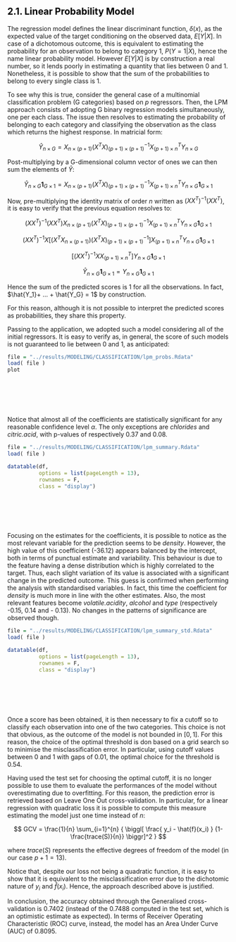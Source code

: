 <h2><a name="21_LPM" style="pointer-events: none; cursor: default;" ><font color="black"> 2.1. Linear Probability Model</font></a>
</h2>
The regression model defines the linear discriminant function, $\delta(x)$, as the expected value of the target conditioning on the observed data, $E[Y|X]$. In case of a dichotomous outcome, this is equivalent to estimating the probability for an observation to belong to category 1, $P(Y=1|X)$, hence the name linear probability model.
However $E[Y|X]$ is by construction a real number, so it lends poorly in estimating a quantity that lies between 0 and 1. Nonetheless, it is possible to show that the sum of the probabilities to belong to every single class is 1.

To see why this is true, consider the general case of a multinomial classification problem (G categories) based on *p* regressors.
Then, the LPM approach consists of adopting G binary regression models simultaneously, one per each class. The issue then resolves to estimating the probability of belonging to each category and classifying the observation as the class which returns the highest response.
In matricial form:

$$
\hat{Y}_{n \times G} = X_{n \times (p+1)} ({X}^{T} X)_{(p+1) \times (p+1)}^{-1} {X}_{(p+1) \times n}^{T}  Y_{n \times G}$$


Post-multiplying by a G-dimensional column vector of ones we can then sum the elements of $\hat{Y}$:

$$\hat{Y}_{n \times G}  \textbf{1}_{G \times 1} = X_{n \times (p+1)}  ({X}^{T} X)_{(p+1) \times (p+1)}^{-1}  {X}_{(p+1) \times n}^{T}  Y_{n \times G}  \textbf{1}_{G \times 1}$$

Now, pre-multiplying the identity matrix of order $n$ written as $(X {X}^{T})^{-1}(X {X}^{T})$, it is easy to verify that the previous equation resolves to:

$$(X {X}^{T})^{-1}(X {X}^{T})  X_{n \times (p+1)}  ({X}^{T} X)_{(p+1) \times (p+1)}^{-1}  {X}_{(p+1) \times n}^{T}  Y_{n \times G}  \textbf{1}_{G \times 1}$$

$$(X {X}^{T})^{-1}X \biggl[({X}^{T}  X_{n \times (p+1)})  ({X}^{T} X)_{(p+1) \times (p+1)}^{-1}\biggr]  {X}_{(p+1) \times n}^{T}  Y_{n \times G}  \textbf{1}_{G \times 1}$$

$$\biggl[(X {X}^{T})^{-1}X  {X}_{(p+1) \times n}^{T}\biggr]  Y_{n \times G}  \textbf{1}_{G \times 1}$$

$$\hat{Y}_{n \times G}  \textbf{1}_{G \times 1} = Y_{n \times G}  \textbf{1}_{G \times 1}$$

Hence the sum of the predicted scores is 1 for all the observations. In fact, $\hat{Y_1}+ ... + \hat{Y_G} = 1$ by construction.

For this reason, although it is not possible to interpret the predicted scores as probabilities, they share this property.

Passing to the application, we adopted such a model considering all of the initial regressors. It is easy to verify as, in general, the score of such models is not guaranteed to lie between 0 and 1, as anticipated:

```r
file = "../results/MODELING/CLASSIFICATION/lpm_probs.Rdata"
load( file )
plot
```

<br></br>
<br></br>


Notice that almost all of the coefficients are statistically significant for any reasonable confidence level $\alpha$. The only exceptions are *chlorides* and *citric.acid*, with p-values of respectively 0.37 and 0.08.

```r

file = "../results/MODELING/CLASSIFICATION/lpm_summary.Rdata"
load( file )

datatable(df, 
          options = list(pageLength = 13), 
          rownames = F, 
          class = "display")
```

<br></br>
<br></br>

Focusing on the estimates for the coefficients, it is possible to notice as the most relevant variable for the prediction seems to be *density*.  However, the high value of this coefficient (-36.12) appears balanced by the intercept, both in terms of punctual estimate and variability. 
This behaviour is due to the feature having a dense distribution which is highly correlated to the target. Thus, each slight variation of its value is associated with a significant change in the predicted outcome.
This guess is confirmed when performing the analysis with standardised variables. In fact, this time the coefficient for *density* is much more in line with the other estimates. Also, the most relevant features become *volatile.acidity*, *alcohol* and *type* (respectively -0.15, 0.14 and - 0.13). No changes in the patterns of significance are observed though.

```r

file = "../results/MODELING/CLASSIFICATION/lpm_summary_std.Rdata"
load( file )

datatable(df, 
          options = list(pageLength = 13), 
          rownames = F, 
          class = "display")
```

<br></br>
<br></br>

Once a score has been obtained, it is then necessary to fix a cutoff so to classify each observation into one of the two categories. This choice is not that obvious, as the outcome of the model is not bounded in $[0,1]$. For this reason, the choice of the optimal threshold is don based on a grid search so to minimise the misclassification error. In particular, using cutoff values between 0 and 1 with gaps of 0.01, the optimal choice for the threshold is 0.54.

Having used the test set for choosing the optimal cutoff, it is no longer possible to use them to evaluate the performances of the model without overestimating due to overfitting. For this reason, the prediction error is retrieved based on Leave One Out cross-validation. In particular, for a linear regression with quadratic loss it is possible to compute this measure estimating the model just one time instead of $n$:

$$ GCV = \frac{1}{n} \sum_{i=1}^{n} { \biggl[ \frac{ y_i - \hat{f}(x_i) }
{1- \frac{trace(S)}{n}} \biggr]^2 } $$

where $trace(S)$ represents the effective degrees of freedom of the model (in our case $p+1=13$).

Notice that,  despite our loss not being a quadratic function, it is easy to show that it is equivalent to the misclassification error due to the dichotomic nature of $y_i$ and $\hat{f}(x_i)$. Hence, the approach described above is justified.

In conclusion, the accuracy obtained through the Generalised cross-validation is  0.7402 (instead of the 0.7488 computed in the test set, which is an optimistic estimate as expected). In terms of Receiver Operating Characteristic (ROC) curve, instead, the model has an Area Under Curve (AUC) of 0.8095.


<br></br>
<br></br>

